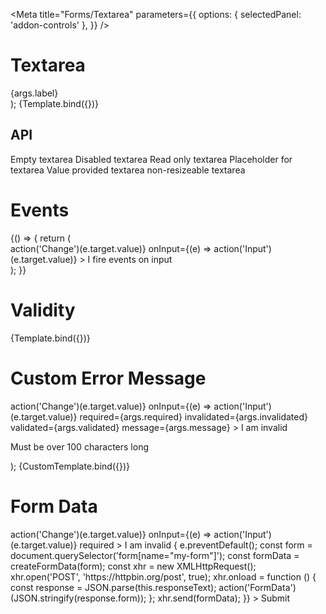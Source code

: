 

<Meta
  title="Forms/Textarea"
  parameters={{
    options: { selectedPanel: 'addon-controls' },
  }}
/>

# Textarea

<GuidelineLink path="textarea" />

  <div
    style={{
      display: 'grid',
      gridGap: '1rem',
      gridTemplateColumns: 'repeat(1, 250px)',
    }}
  >
    <PharosTextarea
      name="story-input"
      cols={args.columns}
      disabled={args.disabled}
      hideLabel={args.hideLabel}
      invalidated={args.invalidated}
      message={args.message}
      placeholder={args.placeholder}
      resize={args.resize}
      readonly={args.readonly}
      required={args.required}
      rows={args.rows}
      validated={args.validated}
      value={args.value}
    >
      <span slot="label">{args.label}</span>
    </PharosTextarea>
  </div>
);

<Canvas withToolbar>
  <Story
    name="Base"
    argTypes={{
      type: { table: { disable: true }, defaultValue: 'text' },
    }}
    args={{
      label: 'I am a label',
      placeholder: 'Enter some text',
      value: '',
      columns: 20,
      rows: 2,
      hideLabel: false,
    }}
  >
    {Template.bind({})}
  </Story>
</Canvas>

## API

<ArgsTable of={PharosTextarea} />

<Canvas withToolbar>
  <Story name="States">
    <div style={{ display: 'grid', gridGap: '1rem', gridTemplateColumns: 'repeat(2, 250px)' }}>
      <PharosTextarea>
        <span slot="label">Empty textarea</span>
      </PharosTextarea>
      <PharosTextarea disabled>
        <span slot="label">Disabled textarea</span>
      </PharosTextarea>
      <PharosTextarea readonly value="Example text">
        <span slot="label">Read only textarea</span>
      </PharosTextarea>
      <PharosTextarea placeholder="Placeholder text">
        <span slot="label">Placeholder for textarea</span>
      </PharosTextarea>
      <PharosTextarea value="This value is provided">
        <span slot="label">Value provided textarea</span>
      </PharosTextarea>
      <PharosTextarea resize="none">
        <span slot="label">non-resizeable textarea</span>
      </PharosTextarea>
    </div>
  </Story>
</Canvas>

# Events

<Canvas withToolbar>
  <Story name="Events">
    {() => {
      return (
        <div
          style={{
            display: 'grid',
            gridGap: '1rem',
            gridTemplateColumns: 'repeat(1, 250px)',
          }}
        >
          <PharosTextarea
            placeholder="Enter some text"
            onChange={(e) => action('Change')(e.target.value)}
            onInput={(e) => action('Input')(e.target.value)}
          >
            <span slot="label">I fire events on input</span>
          </PharosTextarea>
        </div>
      );
    }}
  </Story>
</Canvas>

# Validity

<Canvas withToolbar>
  <Story
    name="Validity"
    argTypes={{
      label: { table: { disable: true }, defaultValue: 'Test me out' },
      placeholder: {
        table: { disable: true },
        defaultValue: 'Enter some text',
      },
      value: { table: { disable: true }, defaultValue: ' ' },
    }}
    args={{
      required: true,
      invalidated: true,
      validated: false,
      message: 'This field does not meet the requirements',
    }}
  >
    {Template.bind({})}
  </Story>
</Canvas>

# Custom Error Message

  <div
    style={{
      display: 'grid',
      gridGap: '1rem',
      gridTemplateColumns: 'repeat(1, 250px)',
    }}
  >
    <PharosTextarea
      placeholder="Enter some text"
      onChange={(e) => action('Change')(e.target.value)}
      onInput={(e) => action('Input')(e.target.value)}
      required={args.required}
      invalidated={args.invalidated}
      validated={args.validated}
      message={args.message}
    >
      <span slot="label">I am invalid</span>
      <span slot="message">
        <p>Must be over 100 characters long</p>
      </span>
    </PharosTextarea>
  </div>
);

<Canvas withToolbar>
  <Story
    name="Custom Error Message"
    args={{
      required: false,
      invalidated: true,
      validated: false,
      message: 'This field does not meet the requirements',
    }}
  >
    {CustomTemplate.bind({})}
  </Story>
</Canvas>

# Form Data

<Canvas withToolbar>
  <Story name="Form Data">
    <div
      style={{
        display: 'grid',
        gridGap: '1rem',
        gridTemplateColumns: 'repeat(1, 250px)',
      }}
    >
      <form name="my-form" action="https://httpbin.org/post" method="POST">
        <PharosTextarea
          name="my-textarea"
          placeholder="Enter some text"
          style="margin-bottom: 8px"
          onChange={(e) => action('Change')(e.target.value)}
          onInput={(e) => action('Input')(e.target.value)}
          required
        >
          <span slot="label">I am invalid</span>
        </PharosTextarea>
        <PharosButton
          type="submit"
          value="Submit"
          onClick={(e) => {
            e.preventDefault();
            const form = document.querySelector('form[name="my-form"]');
            const formData = createFormData(form);
            const xhr = new XMLHttpRequest();
            xhr.open('POST', 'https://httpbin.org/post', true);
            xhr.onload = function () {
              const response = JSON.parse(this.responseText);
              action('FormData')(JSON.stringify(response.form));
            };
            xhr.send(formData);
          }}
        >
          Submit
        </PharosButton>
      </form>
    </div>
  </Story>
</Canvas>
